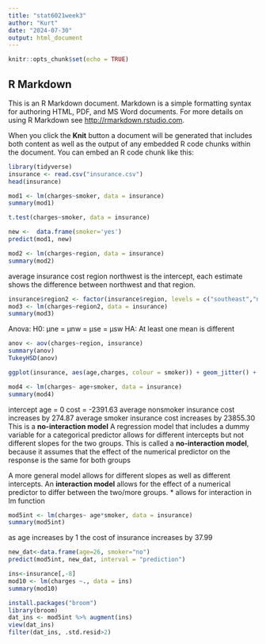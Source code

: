 ```yaml
---
title: "stat6021week3"
author: "Kurt"
date: "2024-07-30"
output: html_document
---
```


```r
knitr::opts_chunk$set(echo = TRUE)
```

## R Markdown

This is an R Markdown document. Markdown is a simple formatting syntax for authoring HTML, PDF, and MS Word documents. For more details on using R Markdown see <http://rmarkdown.rstudio.com>.

When you click the **Knit** button a document will be generated that includes both content as well as the output of any embedded R code chunks within the document. You can embed an R code chunk like this:

```r
library(tidyverse)
insurance <- read.csv("insurance.csv")
head(insurance)
```
```r
mod1 <- lm(charges~smoker, data = insurance)
summary(mod1)
```

```r
t.test(charges~smoker, data = insurance)
```
```r
new <-  data.frame(smoker='yes')
predict(mod1, new)
```
```r
mod2 <- lm(charges~region, data = insurance)
summary(mod2)
```
average insurance cost region northwest is the intercept, each estimate shows the difference between northwest and that region.


```r
insurance$region2 <- factor(insurance$region, levels = c("southeast","northeast", "northwest", "southwest"))
mod3 <- lm(charges~region2, data = insurance)
summary(mod3)
```
Anova:
H0: µne = µnw = µse = µsw
HA: At least one mean is different
```r
anov <- aov(charges~region, insurance)
summary(anov)
TukeyHSD(anov)
```


```r
ggplot(insurance, aes(age,charges, colour = smoker)) + geom_jitter() + geom_smooth(method = "lm", se = F, aes(group = smoker))
```
```r
mod4 <- lm(charges~ age+smoker, data = insurance)
summary(mod4)
```
intercept age = 0 cost = -2391.63
average  nonsmoker insurance cost increases by 274.87
average  smoker insurance cost increases by 23855.30
This is a **no-interaction model**
A regression model that includes a dummy variable for a categorical
predictor allows for different intercepts but not different slopes for the
two groups. This is called a **no-interaction model**, because it
assumes that the effect of the numerical predictor on the response is
the same for both groups



A more general model allows for different slopes as well as different
intercepts. An **interaction model** allows for the effect of a numerical
predictor to differ between the two/more groups.
* allows for interaction in lm function
```r
mod5int <- lm(charges~ age*smoker, data = insurance)
summary(mod5int)
```

as age increases by 1 the cost of insurance increases by 37.99
```r
new_dat<-data.frame(age=26, smoker="no")
predict(mod5int, new_dat, interval = "prediction")
```

```r
ins<-insurance[,-8]
mod10 <- lm(charges ~., data = ins)
summary(mod10)
```
```r
install.packages("broom")
library(broom)
dat_ins <- mod5int %>% augment(ins)
view(dat_ins)
filter(dat_ins, .std.resid>2)
```


